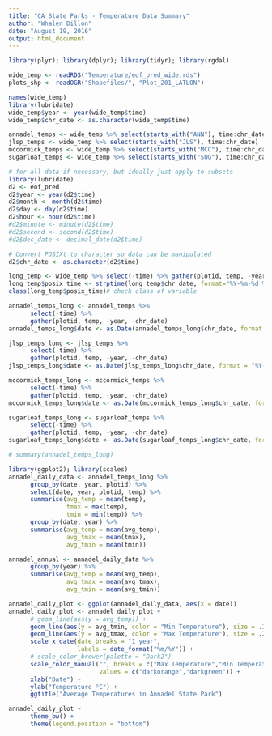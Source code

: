 ```yaml
---
title: "CA State Parks - Temperature Data Summary"
author: "Whalen Dillon"
date: "August 19, 2016"
output: html_document
---
```



```r
library(plyr); library(dplyr); library(tidyr); library(rgdal)
```

```r
wide_temp <- readRDS("Temperature/eof_pred_wide.rds")
plots_shp <- readOGR("Shapefiles/", "Plot_201_LATLON")
```
```r
names(wide_temp)
library(lubridate)
wide_temp$year <- year(wide_temp$time)
wide_temp$chr_date <- as.character(wide_temp$time)

annadel_temps <- wide_temp %>% select(starts_with("ANN"), time:chr_date) 
jlsp_temps <- wide_temp %>% select(starts_with("JLS"), time:chr_date)
mccormick_temps <- wide_temp %>% select(starts_with("MCC"), time:chr_date)
sugarloaf_temps <- wide_temp %>% select(starts_with("SUG"), time:chr_date)
```

```r
# for all data if necessary, but ideally just apply to subsets
library(lubridate)
d2 <- eof_pred
d2$year <- year(d2$time)
d2$month <- month(d2$time)
d2$day <- day(d2$time)
d2$hour <- hour(d2$time)
#d2$minute <- minute(d2$time)
#d2$second <- second(d2$time)
#d2$dec_date <- decimal_date(d2$time)

# Convert POSIXt to character so data can be manipulated
d2$chr_date <- as.character(d2$time)

long_temp <- wide_temp %>% select(-time) %>% gather(plotid, temp, -year, -month, -day, -hour, -chr_date)
long_temp$posix_time <- strptime(long_temp$chr_date, format="%Y-%m-%d %H", tz="UTC")
class(long_temp$posix_time)# check class of variable
```

```r
annadel_temps_long <- annadel_temps %>% 
      select(-time) %>% 
      gather(plotid, temp, -year, -chr_date)
annadel_temps_long$date <- as.Date(annadel_temps_long$chr_date, format = "%Y-%m-%d %H")

jlsp_temps_long <- jlsp_temps %>% 
      select(-time) %>% 
      gather(plotid, temp, -year, -chr_date)
jlsp_temps_long$date <- as.Date(jlsp_temps_long$chr_date, format = "%Y-%m-%d %H")

mccormick_temps_long <- mccormick_temps %>% 
      select(-time) %>% 
      gather(plotid, temp, -year, -chr_date)
mccormick_temps_long$date <- as.Date(mccormick_temps_long$chr_date, format = "%Y-%m-%d %H")

sugarloaf_temps_long <- sugarloaf_temps %>% 
      select(-time) %>% 
      gather(plotid, temp, -year, -chr_date)
sugarloaf_temps_long$date <- as.Date(sugarloaf_temps_long$chr_date, format = "%Y-%m-%d %H")

# summary(annadel_temps_long)
```

```r
library(ggplot2); library(scales)
annadel_daily_data <- annadel_temps_long %>% 
      group_by(date, year, plotid) %>% 
      select(date, year, plotid, temp) %>% 
      summarise(avg_temp = mean(temp), 
                tmax = max(temp), 
                tmin = min(temp)) %>% 
      group_by(date, year) %>% 
      summarise(avg_temp = mean(avg_temp),
                avg_tmax = mean(tmax),
                avg_tmin = mean(tmin))

annadel_annual <- annadel_daily_data %>% 
      group_by(year) %>% 
      summarise(avg_temp = mean(avg_temp),
                avg_tmax = mean(avg_tmax),
                avg_tmin = mean(avg_tmin))

annadel_daily_plot <- ggplot(annadel_daily_data, aes(x = date))
annadel_daily_plot <- annadel_daily_plot +
      # geom_line(aes(y = avg_temp)) +
      geom_line(aes(y = avg_tmin, color = "Min Temperature"), size = .25) +
      geom_line(aes(y = avg_tmax, color = "Max Temperature"), size = .25) +
      scale_x_date(date_breaks = "1 year", 
                   labels = date_format("%m/%Y")) +
      # scale_color_brewer(palette = "Dark2")
      scale_color_manual("", breaks = c("Max Temperature","Min Temperature"),
                         values = c("darkorange","darkgreen")) +
      xlab("Date") +
      ylab("Temperature ºC") +
      ggtitle("Average Temperatures in Annadel State Park")

annadel_daily_plot +
      theme_bw() +
      theme(legend.position = "bottom")
      

```



